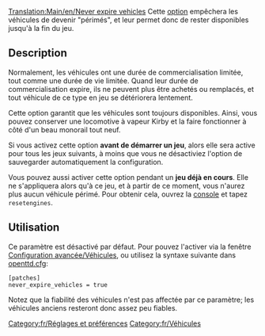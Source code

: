 [[Translation:Main/en/Never expire vehicles]]
Cette [[Main/fr/Options avancées|option]] empêchera les véhicules de devenir "périmés", et leur permet donc de rester disponibles jusqu'à la fin du jeu.

== Description ==
Normalement, les véhicules ont une durée de commercialisation limitée, tout comme une durée de vie limitée. Quand leur durée de commercialisation expire, ils ne peuvent plus être achetés ou remplacés, et tout véhicule de ce type en jeu se détériorera lentement.

Cette option garantit que les véhicules sont toujours disponibles. Ainsi, vous pouvez conserver une locomotive à vapeur Kirby et la faire fonctionner à côté d'un beau monorail tout neuf.

Si vous activez cette option '''avant de démarrer un jeu''', alors elle sera active pour tous les jeux suivants, à moins que vous ne désactiviez l'option de sauvegarder automatiquement la configuration.

Vous pouvez aussi activer cette option pendant un '''jeu déjà en cours'''. Elle ne s'appliquera alors qu'à ce jeu, et à partir de ce moment, vous n'aurez plus aucun véhicule périmé. Pour obtenir cela, ouvrez la [[Main/fr/Console|console]] et tapez <code>resetengines</code>.

== Utilisation ==
Ce paramètre est désactivé par défaut. Pour pouvez l'activer via la fenêtre [[Main/fr/Options avancées/Véhicules|Configuration avancée/Véhicules]], ou utilisez la syntaxe suivante dans [[Main/fr/Openttd.cfg|openttd.cfg]]:
<pre>
[patches]
never_expire_vehicles = true
</pre>

Notez que la fiabilité des véhicules n'est pas affectée par ce paramètre; les véhicules anciens resteront donc assez peu fiables.

[[Category:fr/Réglages et préférences]]
[[Category:fr/Véhicules]]